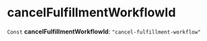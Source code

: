 
# cancelFulfillmentWorkflowId

 `Const` **cancelFulfillmentWorkflowId**: `"cancel-fulfillment-workflow"`
